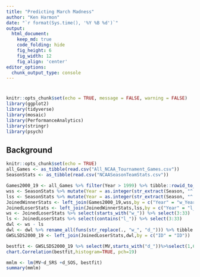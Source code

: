 ```yaml
---
title: "Predicting March Madness"
author: "Ken Harmon"
date: "`r format(Sys.time(), '%Y %B %d')`"
output:
  html_document:  
    keep_md: true
    code_folding: hide
    fig_height: 6
    fig_width: 12
    fig_align: 'center'
editor_options: 
  chunk_output_type: console
---
```


# {.tabset .tabset-fade}

```r
knitr::opts_chunk$set(echo = TRUE, message = FALSE, warning = FALSE)
library(ggplot2)
library(tidyverse)
library(mosaic)
library(PerformanceAnalytics)
library(stringr)
library(psych) 
```

## Background

```r
knitr::opts_chunk$set(echo = TRUE)
all_Games <- as_tibble(read.csv("All_NCAA_Tournament_Games.csv"))
SeasonStats <- as_tibble(read.csv("NCAASeasonTeamStats.csv"))

```

```r
Games2000_19 <- all_Games %>% filter(Year > 1999) %>% tibble::rowid_to_column("ID")
wss <- SeasonStats %>% mutate(Year = as.integer(str_extract(Season, "^.{4}")) + 1) %>% setNames(paste0("w_",names(.)))
lss <- SeasonStats %>% mutate(Year = as.integer(str_extract(Season, "^.{4}")) + 1) %>% setNames(paste0("l_",names(.)))
JoinedWinnerStats <- left_join(Games2000_19,wss,by = c("Year" = "w_Year","Winner" = "w_Team"))
JoinedLoserStats <- left_join(JoinedWinnerStats,lss,by = c("Year" = "l_Year","Loser" = "l_Team"))
ws <- JoinedLoserStats %>% select(starts_with("w_")) %>% select(3:33)
ls <- JoinedLoserStats %>% select(contains("l_")) %>% select(3:33)
dwl <- ws - ls
dwl <- dwl %>% rename_all(funs(str_replace(., "w_", "d_"))) %>% tibble::rowid_to_column("ID")
GWSLSDS2000_19 <- left_join(JoinedLoserStats,dwl,by = c("ID" = "ID"))
```

```r
bestfit <- GWSLSDS2000_19 %>% select(MV,starts_with("d_"))%>%select(1,6:7)
chart.Correlation(bestfit,histogram=TRUE, pch=19)
```

```r
mmlm <- lm(MV~d_SRS +d_SOS, bestfit)
summary(mmlm)
```

